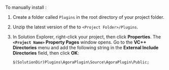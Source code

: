 <PlatformWrapper platform="unreal">

To manually install <Vpd k="SDK" />:

1. Create a folder called `Plugins` in the root directory of your project folder.

1. Unzip the latest version of the [<Vpd k="SDK" />](/sdks) to `<Project Folder>/Plugins`.

1. In Solution Explorer, right-click your project, then click **Properties**. The **`<Project Name>` Property Pages** window opens. Go to the **VC++ Directories** menu and add the following string in the **External Include Directories** field, then click **OK**:

    ```
    $(SolutionDir)Plugins\AgoraPlugin\Source\AgoraPlugin\Public;
    ```

</PlatformWrapper>

